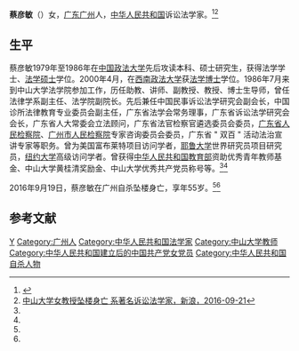 '''蔡彦敏'''（{{bd|1961年||2016年|9月19日}}）女，[[广东|广东]][[广州|广州]]人，[[中华人民共和国|中华人民共和国]]诉讼法学家。<ref name=nfw>{{Cite web |url=http://news.southcn.com/gd/content/2016-09/20/content_156129937.htm |title=著名诉讼法学家、中山大学蔡彦敏教授坠楼身亡，南方网，2016-09-20 |accessdate=2016-10-21 |archive-date=2016-09-21 |archive-url=https://web.archive.org/web/20160921183900/http://news.southcn.com/gd/content/2016-09/20/content_156129937.htm |dead-url=no }}</ref><ref name=sina>[http://gd.sina.com.cn/news/b/2016-09-21/detail-ifxvyqwa3654797.shtml?_t_t_t=0.1299567148089409 中山大学女教授坠楼身亡 系著名诉讼法学家，新浪，2016-09-21]</ref>

==生平==
蔡彦敏1979年至1986年在[[中国政法大学|中国政法大学]]先后攻读本科、硕士研究生，获得法学学士、[[法学硕士|法学硕士]]学位。2000年4月，在[[西南政法大学|西南政法大学]]获[[法学博士|法学博士]]学位。1986年7月来到中山大学法学院参加工作，历任助教、讲师、副教授、教授、博士生导师，曾任法律学系副主任、法学院副院长。先后兼任中国民事诉讼法学研究会副会长，中国诊所法律教育专业委员会副主任，广东省法学会常务理事，广东省诉讼法学研究会会长，广东省人大常委会立法顾问，广东省法官检察官遴选委员会委员，[[广东省人民检察院|广东省人民检察院]]、[[广州市人民检察院|广州市人民检察院]]专家咨询委员会委员，广东省 " 双百 " 活动法治宣讲专家等职务。曾为美国富布莱特项目访问学者，[[耶鲁大学|耶鲁大学]]世界研究员项目研究员，[[纽约大学|纽约大学]]高级访问学者。曾获得[[中华人民共和国教育部|中华人民共和国教育部]]资助优秀青年教师基金、中山大学黄桂清奖励金、中山大学优秀共产党员称号等。<ref name=nfw/><ref name=sina/>

2016年9月19日，蔡彦敏在广州自杀坠楼身亡，享年55岁。<ref name=nfw/><ref name=sina/>

==参考文献==
{{reflist}}

{{DEFAULTSORT:Cai蔡}}
[[Category:蔡姓|Y]]
[[Category:广州人|Category:广州人]]
[[Category:中华人民共和国法学家|Category:中华人民共和国法学家]]
[[Category:中山大学教师|Category:中山大学教师]]
[[Category:中华人民共和国建立后的中国共产党女党员|Category:中华人民共和国建立后的中国共产党女党员]]
[[Category:中华人民共和国自杀人物|Category:中华人民共和国自杀人物]]